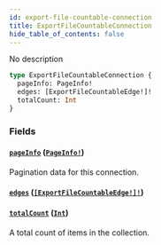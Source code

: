```yaml
---
id: export-file-countable-connection
title: ExportFileCountableConnection
hide_table_of_contents: false
---
```


No description

```graphql
type ExportFileCountableConnection {
  pageInfo: PageInfo!
  edges: [ExportFileCountableEdge!]!
  totalCount: Int
}
```

### Fields

#### [`pageInfo`](#) ([`PageInfo!`](../../../developer/api-reference/objects/page-info))

Pagination data for this connection.

#### [`edges`](#) ([`[ExportFileCountableEdge!]!`](../../../developer/api-reference/objects/export-file-countable-edge))

#### [`totalCount`](#) ([`Int`](../../../developer/api-reference/scalars/int))

A total count of items in the collection.
